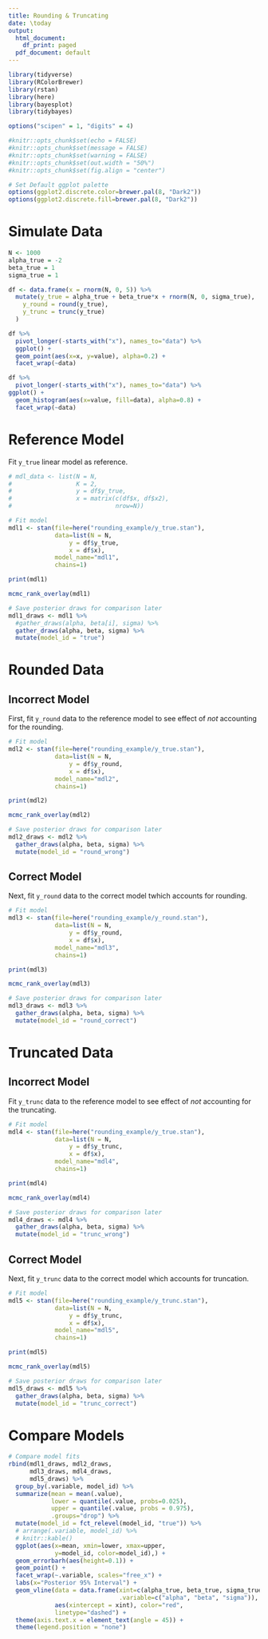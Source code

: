 ```yaml
---
title: Rounding & Truncating
date: \today
output:
  html_document:
    df_print: paged
  pdf_document: default
---
```


```r

library(tidyverse)
library(RColorBrewer)
library(rstan)
library(here)
library(bayesplot)
library(tidybayes)
```

```r
options("scipen" = 1, "digits" = 4)

#knitr::opts_chunk$set(echo = FALSE)
#knitr::opts_chunk$set(message = FALSE)
#knitr::opts_chunk$set(warning = FALSE)
#knitr::opts_chunk$set(out.width = "50%")
#knitr::opts_chunk$set(fig.align = "center")

# Set Default ggplot palette
options(ggplot2.discrete.color=brewer.pal(8, "Dark2"))
options(ggplot2.discrete.fill=brewer.pal(8, "Dark2"))
```

# Simulate Data

```r
N <- 1000
alpha_true = -2
beta_true = 1
sigma_true = 1

df <- data.frame(x = rnorm(N, 0, 5)) %>%
  mutate(y_true = alpha_true + beta_true*x + rnorm(N, 0, sigma_true),
    y_round = round(y_true),
    y_trunc = trunc(y_true)
  )

df %>%
  pivot_longer(-starts_with("x"), names_to="data") %>%
  ggplot() +
  geom_point(aes(x=x, y=value), alpha=0.2) +
  facet_wrap(~data)

df %>%
  pivot_longer(-starts_with("x"), names_to="data") %>%
ggplot() +
  geom_histogram(aes(x=value, fill=data), alpha=0.8) +
  facet_wrap(~data)
```

# Reference Model

Fit `y_true` linear model as reference.

```r
# mdl_data <- list(N = N,
#                  K = 2,
#                  y = df$y_true,
#                  x = matrix(c(df$x, df$x2), 
#                             nrow=N))

# Fit model
mdl1 <- stan(file=here("rounding_example/y_true.stan"), 
             data=list(N = N,
                 y = df$y_true,
                 x = df$x), 
             model_name="mdl1",
             chains=1)
```

```r
print(mdl1)
```

```r
mcmc_rank_overlay(mdl1)
```

```r
# Save posterior draws for comparison later
mdl1_draws <- mdl1 %>% 
  #gather_draws(alpha, beta[i], sigma) %>%
  gather_draws(alpha, beta, sigma) %>%
  mutate(model_id = "true")
```


# Rounded Data

## Incorrect Model

First, fit `y_round` data to the reference model to see effect of _not_ accounting for the rounding.

```r
# Fit model
mdl2 <- stan(file=here("rounding_example/y_true.stan"), 
             data=list(N = N,
                 y = df$y_round,
                 x = df$x), 
             model_name="mdl2",
             chains=1)
```
```r
print(mdl2)
```

```r
mcmc_rank_overlay(mdl2)
```

```r
# Save posterior draws for comparison later
mdl2_draws <- mdl2 %>% 
  gather_draws(alpha, beta, sigma) %>%
  mutate(model_id = "round_wrong")
```
 
## Correct Model

Next, fit `y_round` data to the correct model twhich accounts for rounding.

```r
# Fit model
mdl3 <- stan(file=here("rounding_example/y_round.stan"), 
             data=list(N = N,
                 y = df$y_round,
                 x = df$x), 
             model_name="mdl3",
             chains=1)
```

```r
print(mdl3)
```

```r
mcmc_rank_overlay(mdl3)
```

```r
# Save posterior draws for comparison later
mdl3_draws <- mdl3 %>% 
  gather_draws(alpha, beta, sigma) %>%
  mutate(model_id = "round_correct")
```

# Truncated Data

## Incorrect Model

Fit `y_trunc` data to the reference model to see effect of _not_ accounting for the truncating.

```r
# Fit model
mdl4 <- stan(file=here("rounding_example/y_true.stan"), 
             data=list(N = N,
                 y = df$y_trunc,
                 x = df$x), 
             model_name="mdl4",
             chains=1)
```

```r
print(mdl4)
```

```r
mcmc_rank_overlay(mdl4)
```


```r
# Save posterior draws for comparison later
mdl4_draws <- mdl4 %>% 
  gather_draws(alpha, beta, sigma) %>%
  mutate(model_id = "trunc_wrong")
```

## Correct Model

Next, fit `y_trunc` data to the correct model which accounts for truncation.

```r
# Fit model
mdl5 <- stan(file=here("rounding_example/y_trunc.stan"), 
             data=list(N = N,
                 y = df$y_trunc,
                 x = df$x), 
             model_name="mdl5",
             chains=1)
```

```r
print(mdl5)
```

```r
mcmc_rank_overlay(mdl5)
```


```r
# Save posterior draws for comparison later
mdl5_draws <- mdl5 %>% 
  gather_draws(alpha, beta, sigma) %>%
  mutate(model_id = "trunc_correct")
```


# Compare Models

```r
# Compare model fits
rbind(mdl1_draws, mdl2_draws,
      mdl3_draws, mdl4_draws,
      mdl5_draws) %>%
  group_by(.variable, model_id) %>%
  summarize(mean = mean(.value),
            lower = quantile(.value, probs=0.025),
            upper = quantile(.value, probs = 0.975),
            .groups="drop") %>%
  mutate(model_id = fct_relevel(model_id, "true")) %>%
  # arrange(.variable, model_id) %>%
  # knitr::kable()
  ggplot(aes(x=mean, xmin=lower, xmax=upper,
             y=model_id, color=model_id),) +
  geom_errorbarh(aes(height=0.1)) +
  geom_point() +
  facet_wrap(~.variable, scales="free_x") +
  labs(x="Posterior 95% Interval") +
  geom_vline(data = data.frame(xint=c(alpha_true, beta_true, sigma_true), 
                               .variable=c("alpha", "beta", "sigma")),
             aes(xintercept = xint), color="red",
             linetype="dashed") +
  theme(axis.text.x = element_text(angle = 45)) +
  theme(legend.position = "none")
```